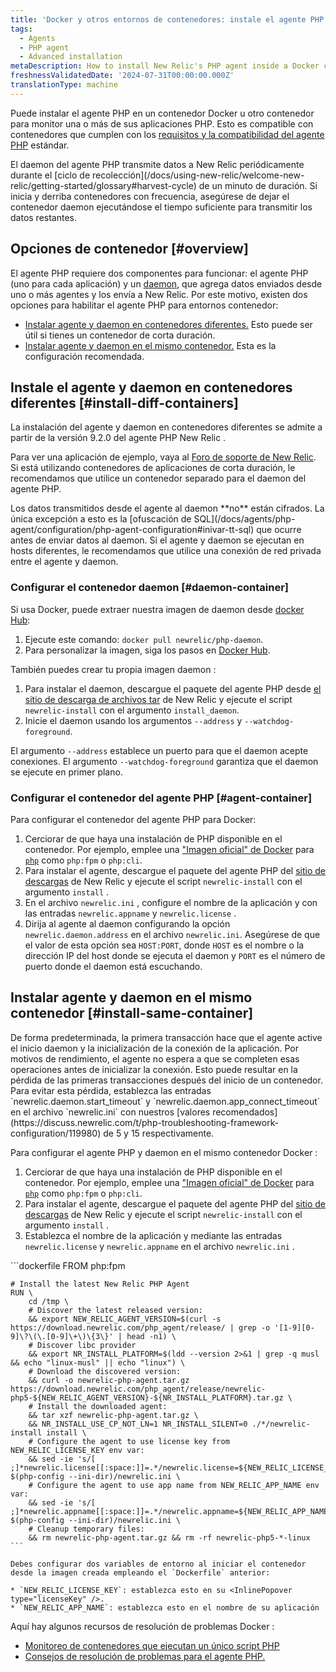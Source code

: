 ```yaml
---
title: 'Docker y otros entornos de contenedores: instale el agente PHP'
tags:
  - Agents
  - PHP agent
  - Advanced installation
metaDescription: How to install New Relic's PHP agent inside a Docker container or other container to monitor your PHP apps.
freshnessValidatedDate: '2024-07-31T00:00:00.000Z'
translationType: machine
---
```


Puede instalar el agente PHP en un contenedor Docker u otro contenedor para monitor una o más de sus aplicaciones PHP. Esto es compatible con contenedores que cumplen con los [requisitos y la compatibilidad del agente PHP](/docs/agents/php-agent/getting-started/php-agent-compatibility-requirements) estándar.

<Callout variant="important">
  El daemon del agente PHP transmite datos a New Relic periódicamente durante el [ciclo de recolección](/docs/using-new-relic/welcome-new-relic/getting-started/glossary#harvest-cycle) de un minuto de duración. Si inicia y derriba contenedores con frecuencia, asegúrese de dejar el contenedor daemon ejecutándose el tiempo suficiente para transmitir los datos restantes.
</Callout>

## Opciones de contenedor [#overview]

El agente PHP requiere dos componentes para funcionar: el agente PHP (uno para cada aplicación) y un [daemon](/docs/agents/php-agent/getting-started/new-relic-daemon-processes), que agrega datos enviados desde uno o más agentes y los envía a New Relic. Por este motivo, existen dos opciones para habilitar el agente PHP para entornos contenedor:

* [Instalar agente y daemon en contenedores diferentes.](#install-diff-containers) Esto puede ser útil si tienes un contenedor de corta duración.
* [Instalar agente y daemon en el mismo contenedor.](#install-same-container) Esta es la configuración recomendada.

## Instale el agente y daemon en contenedores diferentes [#install-diff-containers]

La instalación del agente y daemon en contenedores diferentes se admite a partir de la versión 9.2.0 del agente PHP New Relic .

Para ver una aplicación de ejemplo, vaya al [Foro de soporte de New Relic](https://discuss.newrelic.com/t/relic-solution-php-agent-and-daemon-containers/84841). Si está utilizando contenedores de aplicaciones de corta duración, le recomendamos que utilice un contenedor separado para el daemon del agente PHP.

<Callout variant="caution">
  Los datos transmitidos desde el agente al daemon **no** están cifrados. La única excepción a esto es la [ofuscación de SQL](/docs/agents/php-agent/configuration/php-agent-configuration#inivar-tt-sql) que ocurre antes de enviar datos al daemon. Si el agente y daemon se ejecutan en hosts diferentes, le recomendamos que utilice una conexión de red privada entre el agente y daemon.
</Callout>

### Configurar el contenedor daemon [#daemon-container]

Si usa Docker, puede extraer nuestra imagen de daemon desde [docker Hub](https://hub.docker.com/r/newrelic/php-daemon):

1. Ejecute este comando: `docker pull newrelic/php-daemon`.
2. Para personalizar la imagen, siga los pasos en [Docker Hub](https://hub.docker.com/r/newrelic/php-daemon).

También puedes crear tu propia imagen daemon :

1. Para instalar el daemon, descargue el paquete del agente PHP desde [el sitio de descarga de archivos tar](/docs/agents/php-agent/installation/php-agent-installation-tar-file) de New Relic y ejecute el script `newrelic-install` con el argumento `install_daemon`.
2. Inicie el daemon usando los argumentos `--address` y `--watchdog-foreground`.

El argumento `--address` establece un puerto para que el daemon acepte conexiones. El argumento `--watchdog-foreground` garantiza que el daemon se ejecute en primer plano.

### Configurar el contenedor del agente PHP [#agent-container]

Para configurar el contenedor del agente PHP para Docker:

1. Cerciorar de que haya una instalación de PHP disponible en el contenedor. Por ejemplo, emplee una [&quot;Imagen oficial&quot; de Docker](https://github.com/docker-library/official-images#what-are-official-images) para [`php`](https://hub.docker.com/_/php/) como `php:fpm` o `php:cli`.
2. Para instalar el agente, descargue el paquete del agente PHP del [sitio de descargas](https://download.newrelic.com/php_agent/release/) de New Relic y ejecute el script `newrelic-install` con el argumento `install` .
3. En el archivo `newrelic.ini` , configure el nombre de la aplicación y <InlinePopover type="licenseKey" />con las entradas `newrelic.appname` y `newrelic.license` .
4. Dirija al agente al daemon configurando la opción `newrelic.daemon.address` en el archivo `newrelic.ini`. Asegúrese de que el valor de esta opción sea `HOST:PORT`, donde `HOST` es el nombre o la dirección IP del host donde se ejecuta el daemon y `PORT` es el número de puerto donde el daemon está escuchando.

## Instalar agente y daemon en el mismo contenedor [#install-same-container]

<Callout variant="caution">
  De forma predeterminada, la primera transacción hace que el agente active el inicio daemon y la inicialización de la conexión de la aplicación. Por motivos de rendimiento, el agente no espera a que se completen esas operaciones antes de inicializar la conexión. Esto puede resultar en la pérdida de las primeras transacciones después del inicio de un contenedor. Para evitar esta pérdida, establezca las entradas `newrelic.daemon.start_timeout` y `newrelic.daemon.app_connect_timeout` en el archivo `newrelic.ini` con nuestros [valores recomendados](https://discuss.newrelic.com/t/php-troubleshooting-framework-configuration/119980) de 5 y 15 respectivamente.
</Callout>

Para configurar el agente PHP y daemon en el mismo contenedor Docker :

1. Cerciorar de que haya una instalación de PHP disponible en el contenedor. Por ejemplo, emplee una [&quot;Imagen oficial&quot; de Docker](https://github.com/docker-library/official-images#what-are-official-images) para [`php`](https://hub.docker.com/_/php/) como `php:fpm` o `php:cli`.
2. Para instalar el agente, descargue el paquete del agente PHP del [sitio de descargas](https://download.newrelic.com/php_agent/release/) de New Relic y ejecute el script `newrelic-install` con el argumento `install` .
3. Establezca el nombre de la aplicación y <InlinePopover type="licenseKey" />mediante las entradas `newrelic.license` y `newrelic.appname` en el archivo `newrelic.ini` .

<CollapserGroup>
  <Collapser id="dockerfile-example" title="Ejemplo de archivo Docker">
    ```dockerfile
    FROM php:fpm

    # Install the latest New Relic PHP Agent
    RUN \
        cd /tmp \
        # Discover the latest released version:
        && export NEW_RELIC_AGENT_VERSION=$(curl -s https://download.newrelic.com/php_agent/release/ | grep -o '[1-9][0-9]\?\(\.[0-9]\+\)\{3\}' | head -n1) \
        # Discover libc provider
        && export NR_INSTALL_PLATFORM=$(ldd --version 2>&1 | grep -q musl && echo "linux-musl" || echo "linux") \
        # Download the discovered version:
        && curl -o newrelic-php-agent.tar.gz https://download.newrelic.com/php_agent/release/newrelic-php5-${NEW_RELIC_AGENT_VERSION}-${NR_INSTALL_PLATFORM}.tar.gz \
        # Install the downloaded agent:
        && tar xzf newrelic-php-agent.tar.gz \
        && NR_INSTALL_USE_CP_NOT_LN=1 NR_INSTALL_SILENT=0 ./*/newrelic-install install \
        # Configure the agent to use license key from NEW_RELIC_LICENSE_KEY env var:
        && sed -ie 's/[ ;]*newrelic.license[[:space:]]=.*/newrelic.license=${NEW_RELIC_LICENSE_KEY}/' $(php-config --ini-dir)/newrelic.ini \
        # Configure the agent to use app name from NEW_RELIC_APP_NAME env var:
        && sed -ie 's/[ ;]*newrelic.appname[[:space:]]=.*/newrelic.appname=${NEW_RELIC_APP_NAME}/' $(php-config --ini-dir)/newrelic.ini \
        # Cleanup temporary files:
        && rm newrelic-php-agent.tar.gz && rm -rf newrelic-php5-*-linux
    ```

    Debes configurar dos variables de entorno al iniciar el contenedor desde la imagen creada empleando el `Dockerfile` anterior:

    * `NEW_RELIC_LICENSE_KEY`: establezca esto en su <InlinePopover type="licenseKey" />.
    * `NEW_RELIC_APP_NAME`: establezca esto en el nombre de su aplicación
  </Collapser>
</CollapserGroup>

<Callout variant="tip">
  Aquí hay algunos recursos de resolución de problemas Docker :

  * [Monitoreo de contenedores que ejecutan un único script PHP](https://discuss.newrelic.com/t/relic-solution-single-php-script-docker-containers/80386)
  * [Consejos de resolución de problemas para el agente PHP.](https://discuss.newrelic.com/t/php-troubleshooting-framework-configuration/119980)
</Callout>

<InstallFeedback />